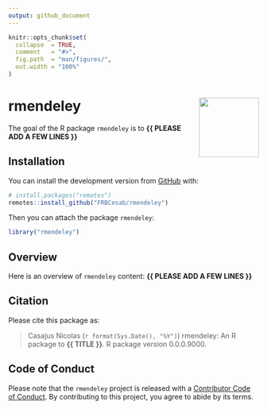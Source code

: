 ```yaml
---
output: github_document
---
```


<!-- README.md is generated from README.Rmd. Please edit that file -->


```r
knitr::opts_chunk$set(
  collapse  = TRUE,
  comment   = "#>",
  fig.path  = "man/figures/",
  out.width = "100%"
)
```



rmendeley <img src="man/figures/hexsticker.png" height="120" align="right"/>
=========================================================

<!-- badges: start -->
<!-- badges: end -->


The goal of the R package `rmendeley` is to **{{ PLEASE ADD A FEW LINES }}**



## Installation

You can install the development version from [GitHub](https://github.com/) with:

```r
# install.packages("remotes")
remotes::install_github("FRBCesab/rmendeley")
```

Then you can attach the package `rmendeley`:

```r
library("rmendeley")
```



## Overview

Here is an overview of `rmendeley` content: **{{ PLEASE ADD A FEW LINES }}**



## Citation

Please cite this package as: 

> Casajus Nicolas (`r format(Sys.Date(), "%Y")`) rmendeley: An R 
package to **{{ TITLE }}**. R package version 0.0.0.9000.



## Code of Conduct

Please note that the `rmendeley` project is released with a 
[Contributor Code of Conduct](https://contributor-covenant.org/version/2/0/CODE_OF_CONDUCT.html). 
By contributing to this project, you agree to abide by its terms.
